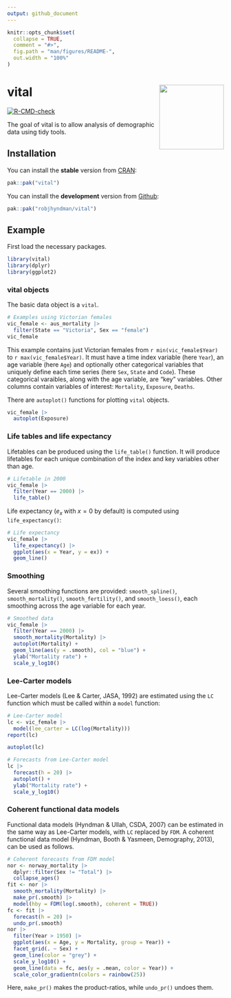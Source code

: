 ```yaml
---
output: github_document
---
```


<!-- README.md is generated from README.Rmd. Please edit that file -->

```r
knitr::opts_chunk$set(
  collapse = TRUE,
  comment = "#>",
  fig.path = "man/figures/README-",
  out.width = "100%"
)
```

# vital  <img src="man/figures/vital-hex.png" align="right" width = 150 />

<!-- badges: start -->
[![R-CMD-check](https://github.com/robjhyndman/vital/actions/workflows/R-CMD-check.yaml/badge.svg)](https://github.com/robjhyndman/vital/actions/workflows/R-CMD-check.yaml)
<!-- badges: end -->

The goal of vital is to allow analysis of demographic data using tidy tools.

## Installation

You can install the **stable** version from
[CRAN](https://cran.r-project.org/package=vital):

```r
pak::pak("vital")
```

You can install the **development** version from
[Github](https://github.com/robjhyndman/vital):

``` r
pak::pak("robjhyndman/vital")
```

## Example

First load the necessary packages.

```r
library(vital)
library(dplyr)
library(ggplot2)
```

### vital objects

The basic data object is a `vital`.

```r
# Examples using Victorian females
vic_female <- aus_mortality |>
  filter(State == "Victoria", Sex == "female")
vic_female
```

This example contains just Victorian females from `r min(vic_female$Year)` to `r max(vic_female$Year)`. It must have a time index variable (here `Year`), an age variable (here `Age`) and optionally other categorical variables that uniquely define each time series (here `Sex`, `State` and `Code`). These categorical varaibles, along with the age variable, are "key" variables. Other columns contain variables of interest: `Mortality`, `Exposure`, `Deaths`. 

There are `autoplot()` functions for plotting `vital` objects.

```r
vic_female |> 
  autoplot(Exposure)
```

### Life tables and life expectancy

Lifetables can be produced using the `life_table()` function. It will produce lifetables for each unique combination of the index and key variables other than age.

```r
# Lifetable in 2000
vic_female |>
  filter(Year == 2000) |>
  life_table()
```

Life expectancy ($e_x$ with $x=0$ by default) is computed using `life_expectancy()`:

```r
# Life expectancy
vic_female |>
  life_expectancy() |>
  ggplot(aes(x = Year, y = ex)) +
  geom_line()
```

### Smoothing 

Several smoothing functions are provided: `smooth_spline()`, `smooth_mortality()`, `smooth_fertility()`, and `smooth_loess()`, each smoothing across the age variable for each year.

```r
# Smoothed data
vic_female |>
  filter(Year == 2000) |>
  smooth_mortality(Mortality) |>
  autoplot(Mortality) +
  geom_line(aes(y = .smooth), col = "blue") +
  ylab("Mortality rate") +
  scale_y_log10()
```

### Lee-Carter models

Lee-Carter models (Lee & Carter, JASA, 1992) are estimated using the `LC` function which must be called within a `model` function:

```r
# Lee-Carter model
lc <- vic_female |>
  model(lee_carter = LC(log(Mortality)))
report(lc)
```

```r
autoplot(lc)
```

```r
# Forecasts from Lee-Carter model
lc |>
  forecast(h = 20) |>
  autoplot() +
  ylab("Mortality rate") +
  scale_y_log10()
```

### Coherent functional data models

Functional data models (Hyndman & Ullah, CSDA, 2007) can be estimated in the same way as Lee-Carter models, with `LC` replaced by `FDM`. A coherent functional data model (Hyndman, Booth & Yasmeen, Demography, 2013), can be used as follows.

```r
# Coherent forecasts from FDM model
nor <- norway_mortality |>
  dplyr::filter(Sex != "Total") |>
  collapse_ages() 
fit <- nor |> 
  smooth_mortality(Mortality) |> 
  make_pr(.smooth) |>
  model(hby = FDM(log(.smooth), coherent = TRUE))
fc <- fit |>
  forecast(h = 20) |>
  undo_pr(.smooth)
nor |> 
  filter(Year > 1950) |> 
  ggplot(aes(x = Age, y = Mortality, group = Year)) +
  facet_grid(. ~ Sex) +
  geom_line(color = "grey") +
  scale_y_log10() +
  geom_line(data = fc, aes(y = .mean, color = Year)) +
  scale_color_gradientn(colors = rainbow(25))
```

Here, `make_pr()` makes the product-ratios, while `undo_pr()` undoes them.
